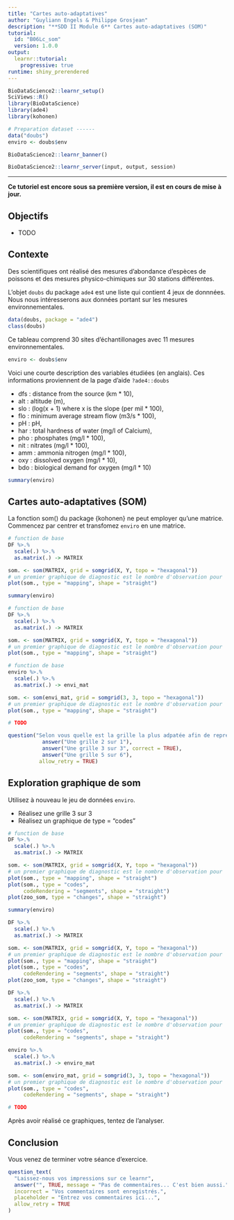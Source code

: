 ```yaml
---
title: "Cartes auto-adaptatives"
author: "Guyliann Engels & Philippe Grosjean"
description: "**SDD II Module 6** Cartes auto-adaptatives (SOM)"
tutorial:
  id: "B06Lc_som"
  version: 1.0.0
output: 
  learnr::tutorial:
    progressive: true
runtime: shiny_prerendered
---
```


```r
BioDataScience2::learnr_setup()
SciViews::R()
library(BioDataScience)
library(ade4)
library(kohonen)

# Preparation dataset ------
data("doubs")
enviro <- doubs$env
```

```r
BioDataScience2::learnr_banner()
```

```r
BioDataScience2::learnr_server(input, output, session)
```

----

**Ce tutoriel est encore sous sa première version, il est en cours de mise à jour.**

## Objectifs

- TODO


## Contexte 

Des scientifiques ont réalisé des mesures d'abondance d'espèces de poissons et des mesures physico-chimiques sur 30 stations différentes.

L'objet `doubs` du package `ade4` est une liste qui contient 4 jeux de donnnées. Nous nous intéresserons aux données portant sur les mesures environnementales.

```r
data(doubs, package = "ade4")
class(doubs)
```

Ce tableau comprend 30 sites d'échantillonages avec 11 mesures environnementales.

```r
enviro <- doubs$env
```

Voici une courte description des variables étudiées (en anglais). Ces informations proviennent de la page d'aide `?ade4::doubs`

- dfs : distance from the source (km * 10), 
- alt : altitude (m), 
- slo : (log(x + 1) where x is the slope (per mil * 100), 
- flo : minimum average stream flow (m3/s * 100), 
- pH : pH,
- har : total hardness of water (mg/l of Calcium), 
- pho : phosphates (mg/l * 100), 
- nit : nitrates (mg/l * 100), 
- amm : ammonia nitrogen (mg/l * 100), 
- oxy : dissolved oxygen (mg/l * 10), 
- bdo : biological demand for oxygen (mg/l * 10)

```r
summary(enviro)
```

## Cartes auto-adaptatives (SOM)

La fonction som() du package {kohonen} ne peut employer qu'une matrice. Commencez par centrer et transfomez `enviro` en une matrice.

```r
# function de base
DF %>.%
  scale(.) %>.%
  as.matrix(.) -> MATRIX

som. <- som(MATRIX, grid = somgrid(X, Y, topo = "hexagonal"))
# un premier graphique de diagnostic est le nombre d'observation pour 
plot(som., type = "mapping", shape = "straight")
```

```r
summary(enviro)
```

```r
# function de base
DF %>.%
  scale(.) %>.%
  as.matrix(.) -> MATRIX

som. <- som(MATRIX, grid = somgrid(X, Y, topo = "hexagonal"))
# un premier graphique de diagnostic est le nombre d'observation pour 
plot(som., type = "mapping", shape = "straight")
```

```r
# function de base
enviro %>.%
  scale(.) %>.%
  as.matrix(.) -> envi_mat

som. <- som(envi_mat, grid = somgrid(3, 3, topo = "hexagonal"))
# un premier graphique de diagnostic est le nombre d'observation pour 
plot(som., type = "mapping", shape = "straight")
```

```r
# TODO
```

```r
question("Selon vous quelle est la grille la plus adpatée afin de représenter les données provenant d `enviro` ?",
           answer("Une grille 2 sur 1"),
           answer("Une grille 3 sur 3", correct = TRUE),
           answer("Une grille 5 sur 6"),
          allow_retry = TRUE)
```

## Exploration graphique de som

Utilisez à nouveau le jeu de données `enviro`. 

- Réalisez une grille 3 sur 3
- Réalisez un graphique de type = "codes"

```r
# function de base
DF %>.%
  scale(.) %>.%
  as.matrix(.) -> MATRIX

som. <- som(MATRIX, grid = somgrid(X, Y, topo = "hexagonal"))
# un premier graphique de diagnostic est le nombre d'observation pour 
plot(som., type = "mapping", shape = "straight")
plot(som., type = "codes", 
     codeRendering = "segments", shape = "straight")
plot(zoo_som, type = "changes", shape = "straight")
```

```r
summary(enviro)
```

```r
DF %>.%
  scale(.) %>.%
  as.matrix(.) -> MATRIX

som. <- som(MATRIX, grid = somgrid(X, Y, topo = "hexagonal"))
# un premier graphique de diagnostic est le nombre d'observation pour 
plot(som., type = "mapping", shape = "straight")
plot(som., type = "codes", 
     codeRendering = "segments", shape = "straight")
plot(zoo_som, type = "changes", shape = "straight")
```

```r
DF %>.%
  scale(.) %>.%
  as.matrix(.) -> MATRIX

som. <- som(MATRIX, grid = somgrid(X, Y, topo = "hexagonal"))
# un premier graphique de diagnostic est le nombre d'observation pour 
plot(som., type = "codes", 
     codeRendering = "segments", shape = "straight")
```

```r
enviro %>.%
  scale(.) %>.%
  as.matrix(.) -> enviro_mat

som. <- som(enviro_mat, grid = somgrid(3, 3, topo = "hexagonal"))
# un premier graphique de diagnostic est le nombre d'observation pour 
plot(som., type = "codes", 
     codeRendering = "segments", shape = "straight")
```

```r
# TODO
```

Après avoir réalisé ce graphiques, tentez de l'analyser. 

## Conclusion

Vous venez de terminer votre séance d'exercice.

```r
question_text(
  "Laissez-nous vos impressions sur ce learnr",
  answer("", TRUE, message = "Pas de commentaires... C'est bien aussi."),
  incorrect = "Vos commentaires sont enregistrés.",
  placeholder = "Entrez vos commentaires ici...",
  allow_retry = TRUE
)
```
